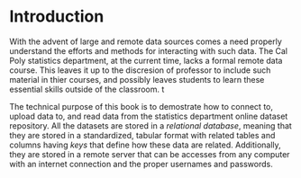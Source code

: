 # Introduction
With the advent of large and remote data sources comes a need properly understand the efforts and methods for interacting with such data. The Cal Poly statistics 
department, at the current time, lacks a formal remote data course. This leaves it up to the discresion of professor to include such material in thier courses, and 
possibly leaves students to learn these essential skills outside of the classroom. t

The technical purpose of this book is to demostrate how to connect to, upload data to, and read data from the statistics department online dataset repository.
All the datasets are stored in a *relational database*, meaning that they are stored in a standardized, tabular format with related tables and columns having 
*keys* that define how these data are related. Additionally, they are stored in a remote server that can be accesses from any computer with an
internet connection and the proper usernames and passwords.      